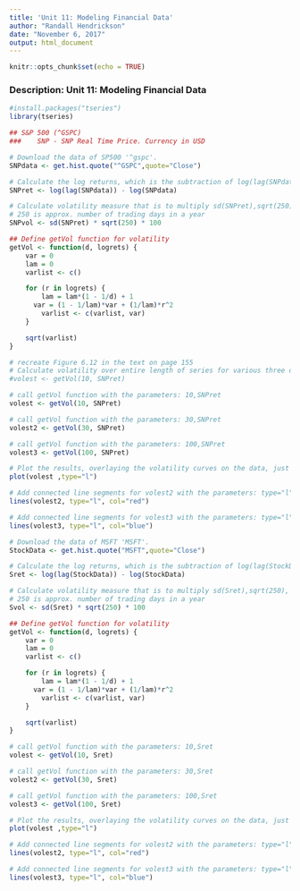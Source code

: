 ---
title: 'Unit 11: Modeling Financial Data'
author: "Randall Hendrickson"
date: "November 6, 2017"
output: html_document
---

```{r setup, include=FALSE}
knitr::opts_chunk$set(echo = TRUE)
```

### Description: Unit 11: Modeling Financial Data
 

```{r testing}

#install.packages("tseries")
library(tseries)

## S&P 500 (^GSPC)
###    SNP - SNP Real Time Price. Currency in USD

# Download the data of SP500 '^gspc'.
SNPdata <- get.hist.quote("^GSPC",quote="Close")

# Calculate the log returns, which is the subtraction of log(lag(SNPdata)) and log(SNPdata)
SNPret <- log(lag(SNPdata)) - log(SNPdata)

# Calculate volatility measure that is to multiply sd(SNPret),sqrt(250), 100
# 250 is approx. number of trading days in a year
SNPvol <- sd(SNPret) * sqrt(250) * 100

## Define getVol function for volatility
getVol <- function(d, logrets) {
	var = 0
	lam = 0
	varlist <- c()

	for (r in logrets) {
		lam = lam*(1 - 1/d) + 1
	  var = (1 - 1/lam)*var + (1/lam)*r^2
		varlist <- c(varlist, var)
	}

	sqrt(varlist)
}

# recreate Figure 6.12 in the text on page 155
# Calculate volatility over entire length of series for various three different decay factors: 10 30. 100
#volest <- getVol(10, SNPret)

# call getVol function with the parameters: 10,SNPret
volest <- getVol(10, SNPret)

# call getVol function with the parameters: 30,SNPret
volest2 <- getVol(30, SNPret)

# call getVol function with the parameters: 100,SNPret
volest3 <- getVol(100, SNPret)

# Plot the results, overlaying the volatility curves on the data, just as was done in the S&P example.
plot(volest ,type="l")

# Add connected line segments for volest2 with the parameters: type="l",col="red"
lines(volest2, type="l", col="red")

# Add connected line segments for volest3 with the parameters: type="l",col="blue"
lines(volest3, type="l", col="blue")

```



```{r testing2}

# Download the data of MSFT 'MSFT'.
StockData <- get.hist.quote("MSFT",quote="Close")

# Calculate the log returns, which is the subtraction of log(lag(StockData)) and log(StockData)
Sret <- log(lag(StockData)) - log(StockData)

# Calculate volatility measure that is to multiply sd(Sret),sqrt(250), 100
# 250 is approx. number of trading days in a year
Svol <- sd(Sret) * sqrt(250) * 100

## Define getVol function for volatility
getVol <- function(d, logrets) {
	var = 0
	lam = 0
	varlist <- c()

	for (r in logrets) {
		lam = lam*(1 - 1/d) + 1
	  var = (1 - 1/lam)*var + (1/lam)*r^2
		varlist <- c(varlist, var)
	}

	sqrt(varlist)
}

# call getVol function with the parameters: 10,Sret
volest <- getVol(10, Sret)

# call getVol function with the parameters: 30,Sret
volest2 <- getVol(30, Sret)

# call getVol function with the parameters: 100,Sret
volest3 <- getVol(100, Sret)

# Plot the results, overlaying the volatility curves on the data, just as was done in the S&P example.
plot(volest ,type="l")

# Add connected line segments for volest2 with the parameters: type="l",col="red"
lines(volest2, type="l", col="red")

# Add connected line segments for volest3 with the parameters: type="l",col="blue"
lines(volest3, type="l", col="blue")

```

